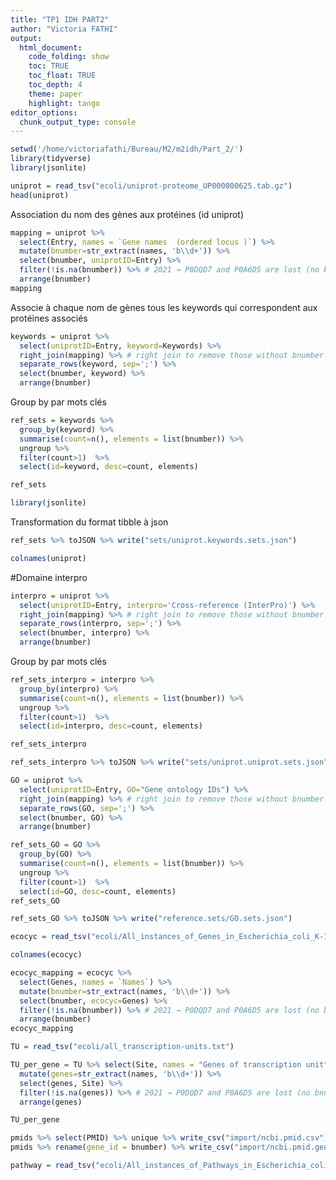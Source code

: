 ```yaml
---
title: "TP1 IDH PART2"
author: "Victoria FATHI"
output:
  html_document:
    code_folding: show
    toc: TRUE
    toc_float: TRUE
    toc_depth: 4
    theme: paper
    highlight: tango
editor_options: 
  chunk_output_type: console
---
```


```r
setwd('/home/victoriafathi/Bureau/M2/m2idh/Part_2/')
library(tidyverse)
library(jsonlite)
```

```r
uniprot = read_tsv("ecoli/uniprot-proteome_UP000000625.tab.gz")
head(uniprot)
```

Association du nom des gènes aux protéines (id uniprot)
```r
mapping = uniprot %>% 
  select(Entry, names = `Gene names  (ordered locus )`) %>%
  mutate(bnumber=str_extract(names, 'b\\d+')) %>%
  select(bnumber, uniprotID=Entry) %>%
  filter(!is.na(bnumber)) %>% # 2021 → P0DQD7 and P0A6D5 are lost (no bnumber)
  arrange(bnumber)
mapping
```

Associe à chaque nom de gènes tous les keywords qui correspondent aux protéines associés
```r
keywords = uniprot %>% 
  select(uniprotID=Entry, keyword=Keywords) %>%
  right_join(mapping) %>% # right join to remove those without bnumber
  separate_rows(keyword, sep=';') %>%
  select(bnumber, keyword) %>%
  arrange(bnumber)
```
Group by par mots clés
```r
ref_sets = keywords %>% 
  group_by(keyword) %>%
  summarise(count=n(), elements = list(bnumber)) %>%
  ungroup %>%
  filter(count>1)  %>%
  select(id=keyword, desc=count, elements)

ref_sets
```
```r
library(jsonlite)
```

Transformation du format tibble à json
```r
ref_sets %>% toJSON %>% write("sets/uniprot.keywords.sets.json")
```

```r
colnames(uniprot)
```

#Domaine interpro
```r
interpro = uniprot %>% 
  select(uniprotID=Entry, interpro='Cross-reference (InterPro)') %>%
  right_join(mapping) %>% # right join to remove those without bnumber
  separate_rows(interpro, sep=';') %>%
  select(bnumber, interpro) %>%
  arrange(bnumber)
```
Group by par mots clés
```r
ref_sets_interpro = interpro %>% 
  group_by(interpro) %>%
  summarise(count=n(), elements = list(bnumber)) %>%
  ungroup %>%
  filter(count>1)  %>%
  select(id=interpro, desc=count, elements)

ref_sets_interpro

ref_sets_interpro %>% toJSON %>% write("sets/uniprot.uniprot.sets.json")
```

```r
GO = uniprot %>% 
  select(uniprotID=Entry, GO="Gene ontology IDs") %>%
  right_join(mapping) %>% # right join to remove those without bnumber
  separate_rows(GO, sep=';') %>%
  select(bnumber, GO) %>%
  arrange(bnumber)

ref_sets_GO = GO %>% 
  group_by(GO) %>%
  summarise(count=n(), elements = list(bnumber)) %>%
  ungroup %>%
  filter(count>1)  %>%
  select(id=GO, desc=count, elements)
ref_sets_GO

ref_sets_GO %>% toJSON %>% write("reference.sets/GO.sets.json")
```


```r
ecocyc = read_tsv("ecoli/All_instances_of_Genes_in_Escherichia_coli_K-12_substr._MG1655.txt")
```

```r
colnames(ecocyc)
```

```r
ecocyc_mapping = ecocyc %>% 
  select(Genes, names = `Names`) %>%
  mutate(bnumber=str_extract(names, 'b\\d+')) %>%
  select(bnumber, ecocyc=Genes) %>%
  filter(!is.na(bnumber)) %>% # 2021 → P0DQD7 and P0A6D5 are lost (no bnumber)
  arrange(bnumber)
ecocyc_mapping
```


```r
TU = read_tsv("ecoli/all_transcription-units.txt")

TU_per_gene = TU %>% select(Site, names = "Genes of transcription unit") %>%
  mutate(genes=str_extract(names, 'b\\d+')) %>%
  select(genes, Site) %>%
  filter(!is.na(genes)) %>% # 2021 → P0DQD7 and P0A6D5 are lost (no bnumber)
  arrange(genes)

TU_per_gene
```
```r
pmids %>% select(PMID) %>% unique %>% write_csv("import/ncbi.pmid.csv")
pmids %>% rename(gene_id = bnumber) %>% write_csv("import/ncbi.pmid.genes.csv")
```


```r
pathway = read_tsv("ecoli/All_instances_of_Pathways_in_Escherichia_coli_K-12_substr._MG1655.txt")
```

